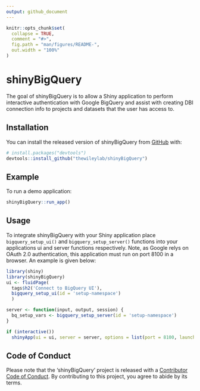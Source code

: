 ```yaml
---
output: github_document
---
```


<!-- README.md is generated from README.Rmd. Please edit that file -->

```r
knitr::opts_chunk$set(
  collapse = TRUE,
  comment = "#>",
  fig.path = "man/figures/README-",
  out.width = "100%"
)
```

# shinyBigQuery

<!-- badges: start -->
<!-- badges: end -->

The goal of shinyBigQuery is to allow a Shiny application to perform interactive authentication with Google BigQuery and assist with creating DBI connection info to projects and datasets that the user has access to.

## Installation

You can install the released version of shinyBigQuery from [GitHub](https://github.com/) with:

``` r
# install.packages("devtools")
devtools::install_github("thewileylab/shinyBigQuery")
```

## Example

To run a demo application:

```r
shinyBigQuery::run_app()
```

## Usage

To integrate shinyBigQuery with your Shiny application place `bigquery_setup_ui()` and `bigquery_setup_server()` functions into your applications ui and server functions respectively. Note, as Google relys on OAuth 2.0 authentication, this application must run on port 8100 in a browser. An example is given below:

```r
library(shiny)
library(shinyBigQuery)
ui <- fluidPage(
  tags$h2('Connect to BigQuery UI'),
  bigquery_setup_ui(id = 'setup-namespace')
  )

server <- function(input, output, session) {
  bq_setup_vars <- bigquery_setup_server(id = 'setup-namespace')
}

if (interactive())
  shinyApp(ui = ui, server = server, options = list(port = 8100, launch.browser = T))
```

## Code of Conduct

Please note that the 'shinyBigQuery' project is released with a [Contributor Code of Conduct](https://contributor-covenant.org/version/2/0/CODE_OF_CONDUCT.html). By contributing to this project, you agree to abide by its terms.
